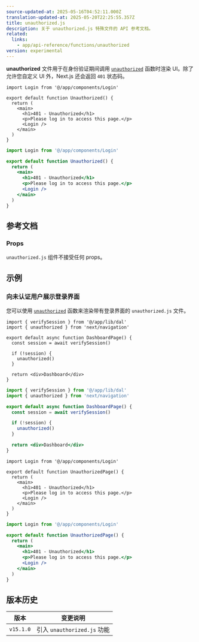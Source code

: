 ```yaml
---
source-updated-at: 2025-05-16T04:52:11.000Z
translation-updated-at: 2025-05-20T22:25:55.357Z
title: unauthorized.js
description: 关于 unauthorized.js 特殊文件的 API 参考文档。
related:
  links:
    - app/api-reference/functions/unauthorized
version: experimental
---
```


**unauthorized** 文件用于在身份验证期间调用 [`unauthorized`](/docs/app/api-reference/functions/unauthorized) 函数时渲染 UI。除了允许您自定义 UI 外，Next.js 还会返回 `401` 状态码。

```tsx filename="app/unauthorized.tsx" switcher
import Login from '@/app/components/Login'

export default function Unauthorized() {
  return (
    <main>
      <h1>401 - Unauthorized</h1>
      <p>Please log in to access this page.</p>
      <Login />
    </main>
  )
}
```

```jsx filename="app/unauthorized.js" switcher
import Login from '@/app/components/Login'

export default function Unauthorized() {
  return (
    <main>
      <h1>401 - Unauthorized</h1>
      <p>Please log in to access this page.</p>
      <Login />
    </main>
  )
}
```

## 参考文档

### Props

`unauthorized.js` 组件不接受任何 props。

## 示例

### 向未认证用户展示登录界面

您可以使用 [`unauthorized`](/docs/app/api-reference/functions/unauthorized) 函数来渲染带有登录界面的 `unauthorized.js` 文件。

```tsx filename="app/dashboard/page.tsx" switcher
import { verifySession } from '@/app/lib/dal'
import { unauthorized } from 'next/navigation'

export default async function DashboardPage() {
  const session = await verifySession()

  if (!session) {
    unauthorized()
  }

  return <div>Dashboard</div>
}
```

```jsx filename="app/dashboard/page.js" switcher
import { verifySession } from '@/app/lib/dal'
import { unauthorized } from 'next/navigation'

export default async function DashboardPage() {
  const session = await verifySession()

  if (!session) {
    unauthorized()
  }

  return <div>Dashboard</div>
}
```

```tsx filename="app/unauthorized.tsx" switcher
import Login from '@/app/components/Login'

export default function UnauthorizedPage() {
  return (
    <main>
      <h1>401 - Unauthorized</h1>
      <p>Please log in to access this page.</p>
      <Login />
    </main>
  )
}
```

```jsx filename="app/unauthorized.js" switcher
import Login from '@/app/components/Login'

export default function UnauthorizedPage() {
  return (
    <main>
      <h1>401 - Unauthorized</h1>
      <p>Please log in to access this page.</p>
      <Login />
    </main>
  )
}
```

## 版本历史

| 版本       | 变更说明                     |
| ---------- | --------------------------- |
| `v15.1.0` | 引入 `unauthorized.js` 功能 |